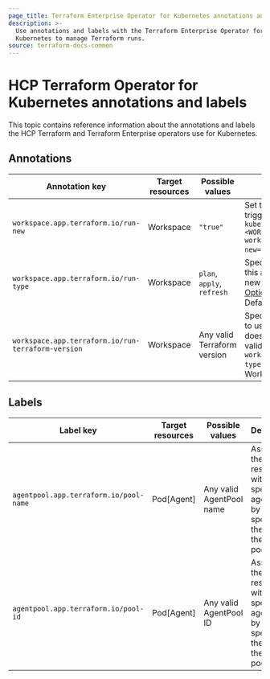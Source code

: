 ```yaml
---
page_title: Terraform Enterprise Operator for Kubernetes annotations and labels
description: >-
  Use annotations and labels with the Terraform Enterprise Operator for
  Kubernetes to manage Terraform runs.
source: terraform-docs-common
---
```


# HCP Terraform Operator for Kubernetes annotations and labels

This topic contains reference information about the annotations and labels the HCP Terraform and Terraform Enterprise operators use for Kubernetes.

## Annotations

| Annotation key                                     | Target resources | Possible values             | Description                                                                                                                                                                                                          |
| -------------------------------------------------- | ---------------- | --------------------------- | -------------------------------------------------------------------------------------------------------------------------------------------------------------------------------------------------------------------- |
| `workspace.app.terraform.io/run-new`               | Workspace        | `"true"`                    | Set this annotation to `"true"` to trigger a new run. Example: `kubectl annotate workspace <WORKSPACE-NAME> workspace.app.terraform.io/run-new="true"`.                                                              |
| `workspace.app.terraform.io/run-type`              | Workspace        | `plan`, `apply`, `refresh`  | Specifies the run type. Changing this annotation does not start a new run. Refer to [Run Modes and Options](/terraform/enterprise/run/modes-and-options) for more information. Defaults to `"plan"`.                 |
| `workspace.app.terraform.io/run-terraform-version` | Workspace        | Any valid Terraform version | Specifies the Terraform version to use. Changing this annotation does not start a new run. Only valid when the annotation `workspace.app.terraform.io/run-type` is set to `plan`. Defaults to the Workspace version. |

## Labels

| Label key                              | Target resources | Possible values          | Description                                                                                 |
| -------------------------------------- | ---------------- | ------------------------ | ------------------------------------------------------------------------------------------- |
| `agentpool.app.terraform.io/pool-name` | Pod[Agent]       | Any valid AgentPool name | Associate the resource with a specific agent pool by specifying the name of the agent pool. |
| `agentpool.app.terraform.io/pool-id`   | Pod[Agent]       | Any valid AgentPool ID   | Associate the resource with a specific agent pool by specifying the ID of the agent pool.   |
